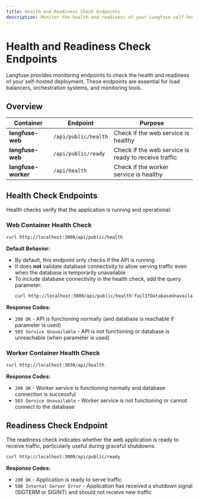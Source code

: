 ```yaml
---
title: Health and Readiness Check Endpoints
description: Monitor the health and readiness of your Langfuse self-hosted deployment
---
```


# Health and Readiness Check Endpoints

Langfuse provides monitoring endpoints to check the health and readiness of your self-hosted deployment. These endpoints are essential for load balancers, orchestration systems, and monitoring tools.

## Overview

| Container           | Endpoint             | Purpose                                              |
| ------------------- | -------------------- | ---------------------------------------------------- |
| **langfuse-web**    | `/api/public/health` | Check if the web service is healthy                  |
| **langfuse-web**    | `/api/public/ready`  | Check if the web service is ready to receive traffic |
| **langfuse-worker** | `/api/health`        | Check if the worker service is healthy               |

## Health Check Endpoints

Health checks verify that the application is running and operational.

### Web Container Health Check

```bash
curl http://localhost:3000/api/public/health
```

**Default Behavior:**

- By default, this endpoint only checks if the API is running
- It does **not** validate database connectivity to allow serving traffic even when the database is temporarily unavailable
- To include database connectivity in the health check, add the query parameter:
  ```bash
  curl http://localhost:3000/api/public/health?failIfDatabaseUnavailable=true
  ```

**Response Codes:**

- `200 OK` - API is functioning normally (and database is reachable if parameter is used)
- `503 Service Unavailable` - API is not functioning or database is unreachable (when parameter is used)

### Worker Container Health Check

```bash
curl http://localhost:3030/api/health
```

**Response Codes:**

- `200 OK` - Worker service is functioning normally and database connection is successful
- `503 Service Unavailable` - Worker service is not functioning or cannot connect to the database

## Readiness Check Endpoint

The readiness check indicates whether the web application is ready to receive traffic, particularly useful during graceful shutdowns.

```bash
curl http://localhost:3000/api/public/ready
```

**Response Codes:**

- `200 OK` - Application is ready to serve traffic
- `500 Internal Server Error` - Application has received a shutdown signal (SIGTERM or SIGINT) and should not receive new traffic
